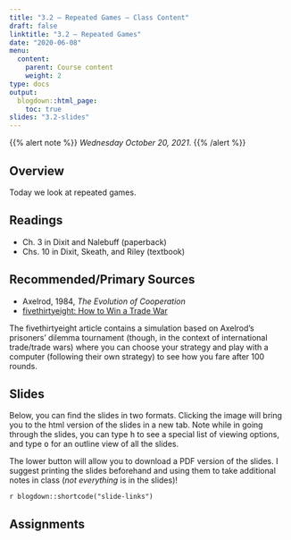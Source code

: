 ```yaml
---
title: "3.2 — Repeated Games — Class Content"
draft: false
linktitle: "3.2 — Repeated Games"
date: "2020-06-08"
menu:
  content:
    parent: Course content
    weight: 2
type: docs
output:
  blogdown::html_page:
    toc: true
slides: "3.2-slides"
---
```


{{% alert note %}}
*Wednesday October 20, 2021*.
{{% /alert %}}


## <i class="fas fa-info-circle fa-lg"></i> Overview

Today we look at repeated games.

## <i class="fas fa-book-reader fa-lg"></i> Readings

- <i class="fas fa-book"></i> Ch. 3 in Dixit and Nalebuff (paperback)
- <i class="fas fa-book"></i> Chs. 10 in Dixit, Skeath, and Riley (textbook)

## Recommended/Primary Sources

- Axelrod, 1984, *The Evolution of Cooperation*
- [<i class="fas fa-external-link-square-alt"></i> fivethirtyeight: How to Win a Trade War](https://fivethirtyeight.com/features/how-to-win-a-trade-war/)

The fivethirtyeight article contains a simulation based on Axelrod's prisoners' dilemma tournament (though, in the context of international trade/trade wars) where you can choose your strategy and play with a computer (following their own strategy) to see how you fare after 100 rounds.

## <i class="fas fa-chalkboard-teacher"></i> Slides

Below, you can find the slides in two formats. Clicking the image will bring you to the html version of the slides in a new tab. Note while in going through the slides, you can type <kbd>h</kbd> to see a special list of viewing options, and type <kbd>o</kbd> for an outline view of all the slides.

The lower button will allow you to download a PDF version of the slides. I suggest printing the slides beforehand and using them to take additional notes in class (*not everything* is in the slides)!

`r blogdown::shortcode("slide-links")`

## <i class="fas fa-laptop-code"></i> Assignments

